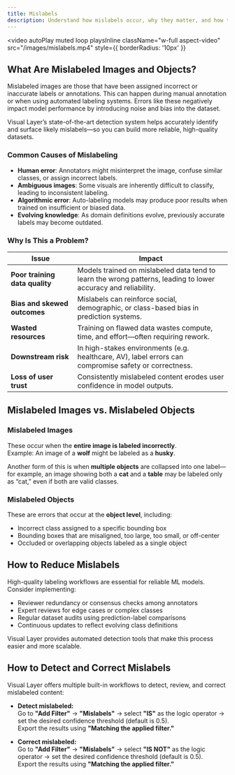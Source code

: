```yaml
---
title: Mislabels
description: Understand how mislabels occur, why they matter, and how to detect and fix them using Visual Layer.
---
```


<video
  autoPlay
  muted
  loop
  playsInline
  className="w-full aspect-video"
  src="/images/mislabels.mp4"
  style={{ borderRadius: '10px' }}
></video>


## What Are Mislabeled Images and Objects?

Mislabeled images are those that have been assigned incorrect or inaccurate labels or annotations. This can happen during manual annotation or when using automated labeling systems. Errors like these negatively impact model performance by introducing noise and bias into the dataset.

Visual Layer’s state-of-the-art detection system helps accurately identify and surface likely mislabels—so you can build more reliable, high-quality datasets.

### Common Causes of Mislabeling

- **Human error**: Annotators might misinterpret the image, confuse similar classes, or assign incorrect labels.
- **Ambiguous images**: Some visuals are inherently difficult to classify, leading to inconsistent labeling.
- **Algorithmic error**: Auto-labeling models may produce poor results when trained on insufficient or biased data.
- **Evolving knowledge**: As domain definitions evolve, previously accurate labels may become outdated.

### Why Is This a Problem?

<div className="integrations-table">

| Issue | Impact |
|-------|--------|
| **Poor training data quality** | Models trained on mislabeled data tend to learn the wrong patterns, leading to lower accuracy and reliability. |
| **Bias and skewed outcomes** | Mislabels can reinforce social, demographic, or class-based bias in prediction systems. |
| **Wasted resources** | Training on flawed data wastes compute, time, and effort—often requiring rework. |
| **Downstream risk** | In high-stakes environments (e.g. healthcare, AV), label errors can compromise safety or correctness. |
| **Loss of user trust** | Consistently mislabeled content erodes user confidence in model outputs. |

</div>

## Mislabeled Images vs. Mislabeled Objects

### Mislabeled Images

These occur when the **entire image is labeled incorrectly**.  
Example: An image of a **wolf** might be labeled as a **husky**.

Another form of this is when **multiple objects** are collapsed into one label—for example, an image showing both a **cat** and a **table** may be labeled only as “cat,” even if both are valid classes.

### Mislabeled Objects

These are errors that occur at the **object level**, including:

- Incorrect class assigned to a specific bounding box
- Bounding boxes that are misaligned, too large, too small, or off-center
- Occluded or overlapping objects labeled as a single object

## How to Reduce Mislabels

High-quality labeling workflows are essential for reliable ML models. Consider implementing:

- Reviewer redundancy or consensus checks among annotators
- Expert reviews for edge cases or complex classes
- Regular dataset audits using prediction-label comparisons
- Continuous updates to reflect evolving class definitions

Visual Layer provides automated detection tools that make this process easier and more scalable.

## How to Detect and Correct Mislabels

Visual Layer offers multiple built-in workflows to detect, review, and correct mislabeled content:

- **Detect mislabeled:**  
  Go to **"Add Filter"** → **"Mislabels"** → select **"IS"** as the logic operator → set the desired confidence threshold (default is 0.5).  
  Export the results using **"Matching the applied filter."**

- **Correct mislabeled:**  
  Go to **"Add Filter"** → **"Mislabels"** → select **"IS NOT"** as the logic operator → set the desired confidence threshold (default is 0.5).  
  Export the results using **"Matching the applied filter."**


